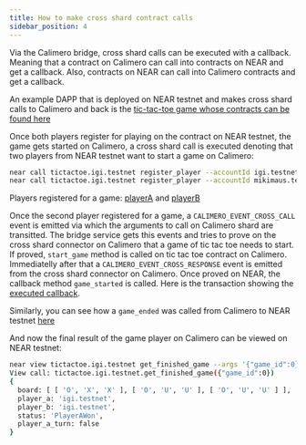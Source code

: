 ```yaml
---
title: How to make cross shard contract calls
sidebar_position: 4
---
```


Via the Calimero bridge, cross shard calls can be executed with a callback. Meaning that a contract on Calimero can call into contracts on NEAR and get a callback. Also, contracts on NEAR can call into Calimero contracts and get a callback.

An example DAPP that is deployed on NEAR testnet and makes cross shard calls to Calimero and back is the [tic-tac-toe game whose contracts can be found here](https://github.com/calimero-is-near/calimero-examples/tree/master/tic-tac-toe/contracts)

Once both players register for playing on the contract on NEAR testnet, the game gets started on Calimero, a cross shard call is executed denoting that two players from NEAR testnet want to start a game on Calimero:

``` bash
near call tictactoe.igi.testnet register_player --accountId igi.testnet
near call tictactoe.igi.testnet register_player --accountId mikimaus.testnet
```
Players registered for a game: [playerA](https://explorer.testnet.near.org/transactions/7TscAyfni781qz2vgpeKXTR2Bc8JRXaeftjK1SHJHMNc) and [playerB](https://explorer.testnet.near.org/transactions/8Ex1pojKw8fp5Y8X85gy5fTX9VyWrC4VUHCTvNR1kArT)

Once the second player registered for a game, a ```CALIMERO_EVENT_CROSS_CALL``` event is emitted via which the arguments to call on Calimero shard are transitted. The bridge service gets this events and tries to prove on the cross shard connector on Calimero that a game of tic tac toe needs to start. If proved, ```start_game``` method is called on tic tac toe contract on Calimero. Immediatelly after that a ```CALIMERO_EVENT_CROSS_RESPONSE``` event is emitted from the cross shard connector on Calimero. Once proved on NEAR, the callback method ```game_started``` is called. Here is the transaction showing the [executed callback](https://explorer.testnet.near.org/transactions/DWyCptftairNMtryiikSkWRVadeqSRN8CEgC1eEAZahL).

Similarly, you can see how a ```game_ended``` was called from Calimero to NEAR testnet [here](https://explorer.testnet.near.org/transactions/FkE4dEHzbJ5tZKdrYC3QYbpWf5dGVgsqbqVwb12wUp1z)

And now the final result of the game player on Calimero can be viewed on NEAR testnet:
``` bash
near view tictactoe.igi.testnet get_finished_game --args '{"game_id":0}'
View call: tictactoe.igi.testnet.get_finished_game({"game_id":0})
{
  board: [ [ 'O', 'X', 'X' ], [ 'O', 'U', 'U' ], [ 'O', 'U', 'U' ] ],
  player_a: 'igi.testnet',
  player_b: 'igi.testnet',
  status: 'PlayerAWon',
  player_a_turn: false
}
```
